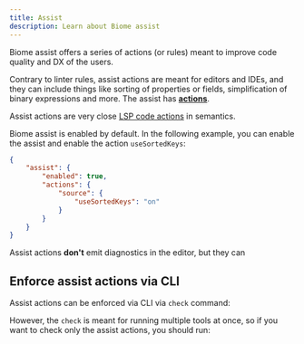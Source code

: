 ```yaml
---
title: Assist
description: Learn about Biome assist
---
```



Biome assist offers a series of actions (or rules) meant to improve code quality and DX of the users.

Contrary to linter rules, assist actions are meant for editors and IDEs, and they can include things like sorting of properties or fields, simplification of binary expressions and more. The assist has **[<NumberOfRules /> actions](/assist/actions)**.

Assist actions are very close [LSP code actions](https://microsoft.github.io/language-server-protocol/specifications/lsp/3.17/specification/#codeActionKind) in semantics.

Biome assist is enabled by default. In the following example, you can enable the assist and enable the action `useSortedKeys`:

```json title="biome.json"
{
    "assist": {
        "enabled": true,
        "actions": {
            "source": {
                "useSortedKeys": "on"
            }
        }
    }
}
```

Assist actions **don't** emit diagnostics in the editor, but they can

## Enforce assist actions via CLI

Assist actions can be enforced via CLI via `check` command:

<PackageManagerBiomeCommand command="check" />

However, the `check` is meant for running multiple tools at once, so if you want to check only the assist actions, you should run:

<PackageManagerBiomeCommand command="check --formatter-enabled=false --linter-enabled=false --organize-imports-enabled=false" />